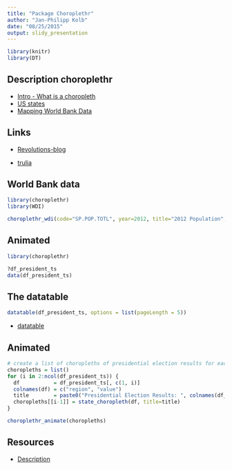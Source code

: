 ```yaml
---
title: "Package Choroplethr"
author: "Jan-Philipp Kolb"
date: "08/25/2015"
output: slidy_presentation
---
```


```r
library(knitr)
library(DT)
```



## Description choroplethr

- [Intro - What is a choropleth](https://cran.r-project.org/web/packages/choroplethr/vignettes/a-introduction.html)
- [US states](https://cran.r-project.org/web/packages/choroplethr/vignettes/b-state-choropleth.html)
- [Mapping World Bank Data](https://cran.r-project.org/web/packages/choroplethr/vignettes/f-world-bank-data.html)

## Links

- [Revolutions-blog](http://blog.revolutionanalytics.com/2014/01/easy-data-maps-with-r-the-choroplethr-package-.html)

- [trulia](http://www.trulia.com/tech/2014/01/15/the-choroplethr-package-for-r/)

## World Bank data

```r
library(choroplethr)
library(WDI) 

choroplethr_wdi(code="SP.POP.TOTL", year=2012, title="2012 Population", num_colors=1)
```

## Animated

```r
library(choroplethr)

?df_president_ts
data(df_president_ts)
```

## The datatable

```r
datatable(df_president_ts, options = list(pageLength = 5))
```

- [datatable](http://www.htmlwidgets.org/showcase_datatables.html)

## Animated 

```r
# create a list of choropleths of presidential election results for each year
choropleths = list()
for (i in 2:ncol(df_president_ts)) {
  df           = df_president_ts[, c(1, i)]
  colnames(df) = c("region", "value")
  title        = paste0("Presidential Election Results: ", colnames(df_president_ts)[i])
  choropleths[[i-1]] = state_choropleth(df, title=title)
}
```

```r
choroplethr_animate(choropleths)
```

## Resources

- [Description](http://radar.oreilly.com/2014/01/new-choropleth-package-in-r.html)
